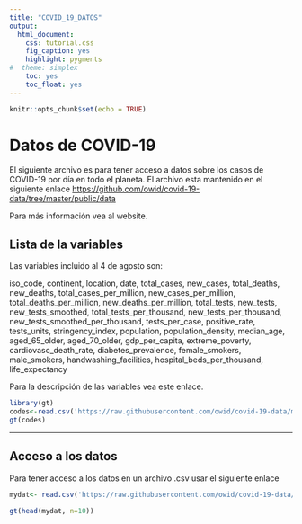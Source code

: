 ```yaml
---
title: "COVID_19_DATOS"
output:
  html_document:
    css: tutorial.css
    fig_caption: yes
    highlight: pygments
#  theme: simplex
    toc: yes
    toc_float: yes
---
```


```r
knitr::opts_chunk$set(echo = TRUE)
```

# Datos de COVID-19

El siguiente archivo es para tener acceso a datos sobre los casos de COVID-19 por día en todo el planeta. El archivo esta mantenido en el siguiente enlace <https://github.com/owid/covid-19-data/tree/master/public/data>   

Para más información vea al website.

## Lista de la variables
Las variables incluido al 4 de agosto son:

iso_code, continent, location, date, total_cases, new_cases, total_deaths, new_deaths, total_cases_per_million, new_cases_per_million, total_deaths_per_million, new_deaths_per_million, total_tests, new_tests, new_tests_smoothed, total_tests_per_thousand, new_tests_per_thousand, new_tests_smoothed_per_thousand, tests_per_case, positive_rate, tests_units, stringency_index, population, population_density, median_age, aged_65_older, aged_70_older, gdp_per_capita, extreme_poverty, cardiovasc_death_rate, diabetes_prevalence, female_smokers, male_smokers, handwashing_facilities, hospital_beds_per_thousand, life_expectancy

Para la descripción de las variables vea este enlace.


```r
library(gt)
codes<-read.csv('https://raw.githubusercontent.com/owid/covid-19-data/master/public/data/owid-covid-codebook.csv')
gt(codes)
```
***

## Acceso a los datos

Para tener acceso a los datos en un archivo .csv usar el siguiente enlace


```r

mydat<- read.csv('https://raw.githubusercontent.com/owid/covid-19-data/master/public/data/owid-covid-data.csv')

gt(head(mydat, n=10))
```

